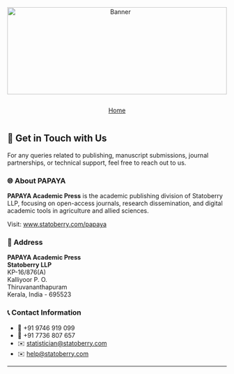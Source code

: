 ```{=html}
<div style="text-align: center; margin-bottom: 1em;">
  <img src="websitecover.jpg"
       alt="Banner"
       style="width: 100%; max-height: 200px; object-fit: cover;">
</div>
```

<link rel="stylesheet" href="https://cdn.jsdelivr.net/npm/bootstrap-icons/font/bootstrap-icons.css" />

<!-- Horizontal Button Group -->

::: {style="display: flex; flex-wrap: wrap; gap: 1em; justify-content: center; margin-top: 1em;"}
<a href="index.qmd" class="btn btn-outline-secondary"> <i  class="bi bi-house"></i> Home </a>
:::

## 📮 Get in Touch with Us {.unnumbered}

For any queries related to publishing, manuscript submissions, journal partnerships, or technical support, feel free to reach out to us.

### 🌐 About PAPAYA {.unnumbered}

**PAPAYA Academic Press** is the academic publishing division of Statoberry LLP, focusing on open-access journals, research dissemination, and digital academic tools in agriculture and allied sciences.

Visit: [www.statoberry.com/papaya](https://www.statoberry.com/papaya)

### 🏢 Address {.unnumbered}

**PAPAYA Academic Press**\
**Statoberry LLP**\
KP-16/876(A)\
Kalliyoor P. O.\
Thiruvananthapuram\
Kerala, India - 695523

### 📞 Contact Information {.unnumbered}

-   📱 +91 9746 919 099\
-   📱 +91 7736 807 657\
-   ✉️ [statistician\@statoberry.com](mailto:statistician@statoberry.com)\
-   ✉️ [help\@statoberry.com](mailto:help@statoberry.com)

------------------------------------------------------------------------
